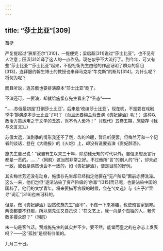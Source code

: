 ```yaml
---
---
---
```

title: “莎士比亚”[309]
---




苗挺

严复提起过“狭斯丕尔”[310]，一提便完；梁启超[311]说过“莎士比亚”，也不见有人注意；田汉[312]译了这人的一点作品，现在似乎不大流行了。到今年，可又有些“莎士比亚”“莎士比亚”起来，不但杜衡先生由他的作品证明了群众的盲目[313]，连拜服约翰生博士的教授也来译马克斯“牛克斯”的断片[314]。为什么呢？将何为呢？

而且听说，连苏俄也要排演原本“莎士比亚”剧了。

不演还可，一要演，却就给施蛰存先生看出了“丑态”——

“……苏俄最初是‘打倒莎士比亚’，后来是‘改编莎士比亚’，现在呢，不是要在戏剧季中‘排演原本莎士比亚’了吗？（而且还要梅兰芳去演《贵妃醉酒》呢！）这种以政治方策运用之于文学的丑态，岂不令人齿冷！”（《现代》五卷五期，施蛰存《我与文言文》。）

苏俄太远，演剧季的情形我还不了然，齿的冷暖，暂且听便罢。但梅兰芳和一个记者的谈话，登在《大晚报》的《火炬》上，却没有说要去演《贵妃醉酒》。

施先生自己说：“我自有生以来三十年，除幼稚无知的时代以外，自信思想及言行都是一贯的。……”（同前）这当然非常之好。不过他所“言”的别人的“行”，却未必一致，或者是偶然也会不一致的，如《贵妃醉酒》，便是目前的好例。

其实梅兰芳还没有动身，施蛰存先生却已经指定他要在“无产阶级”面前赤膊洗澡。这么一来，他们岂但“逐渐沾染了资产阶级的‘余毒’”[315]而已呢，也要沾染中国的国粹了。他们的文学青年，将来要描写宫殿的时候，会在“《文选》与《庄子》”里寻“词汇”[316]也未可料的。

但是，做《贵妃醉酒》固然使施先生“齿冷”，不做一下来凑趣，也使预言家倒霉。两面都要不舒服，所以施先生又自己说：“在文艺上，我一向是个孤独的人，我何敢多撄众怒？”（同前）

末一句是客气话，赞成施先生的其实并不少，要不然，能堂而皇之的在杂志上发表吗？——这“孤独”是很有价值的。

九月二十日。